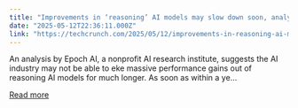 ```yaml
---
title: "Improvements in ‘reasoning’ AI models may slow down soon, analysis finds"
date: "2025-05-12T22:36:11.000Z"
link: "https://techcrunch.com/2025/05/12/improvements-in-reasoning-ai-models-may-slow-down-soon-analysis-finds/"
---
```


An analysis by Epoch AI, a nonprofit AI research institute, suggests the AI industry may not be able to eke massive performance gains out of reasoning AI models for much longer. As soon as within a ye...

[Read more](https://techcrunch.com/2025/05/12/improvements-in-reasoning-ai-models-may-slow-down-soon-analysis-finds/)
